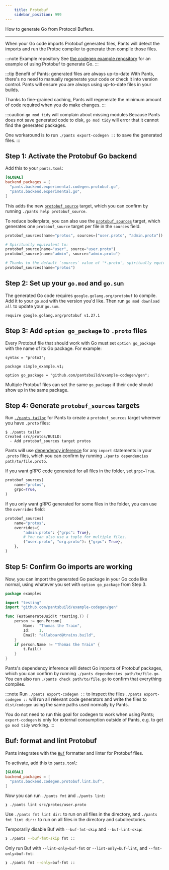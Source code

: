 ```yaml
---
    title: Protobuf
    sidebar_position: 999
---
```


How to generate Go from Protocol Buffers.

---

When your Go code imports Protobuf generated files, Pants will detect the imports and run the Protoc compiler to generate then compile those files.

:::note Example repository
See [the codegen example repository](https://github.com/pantsbuild/example-codegen) for an example of using Protobuf to generate Go.
:::

:::tip Benefit of Pants: generated files are always up-to-date
With Pants, there's no need to manually regenerate your code or check it into version control. Pants will ensure you are always using up-to-date files in your builds.

Thanks to fine-grained caching, Pants will regenerate the minimum amount of code required when you do make changes.
:::

:::caution `go mod tidy` will complain about missing modules
Because Pants does not save generated code to disk, `go mod tidy` will error that it cannot find the generated packages.

One workaround is to run `./pants export-codegen ::` to save the generated files.
:::

## Step 1: Activate the Protobuf Go backend

Add this to your `pants.toml`:

```toml title="pants.toml"
[GLOBAL]
backend_packages = [
  "pants.backend.experimental.codegen.protobuf.go",
  "pants.backend.experimental.go",
]
```

This adds the new [`protobuf_source`](../../../reference/targets/protobuf_source.mdx) target, which you can confirm by running `./pants help protobuf_source`.

To reduce boilerplate, you can also use the [`protobuf_sources`](../../../reference/targets/protobuf_sources.mdx) target, which generates one `protobuf_source` target per file in the `sources` field.

```python title="BUILD"
protobuf_sources(name="protos", sources=["user.proto", "admin.proto"])

# Spiritually equivalent to:
protobuf_source(name="user", source="user.proto")
protobuf_source(name="admin", source="admin.proto")

# Thanks to the default `sources` value of '*.proto', spiritually equivalent to:
protobuf_sources(name="protos")
```

## Step 2: Set up your `go.mod` and `go.sum`

The generated Go code requires `google.golang.org/protobuf` to compile. Add it to your `go.mod` with the version you'd like. Then run `go mod download all` to update your `go.sum`.

```text title="go.mod"
require google.golang.org/protobuf v1.27.1
```

## Step 3: Add `option go_package` to `.proto` files

Every Protobuf file that should work with Go must set `option go_package` with the name of its Go package. For example:

```text title="src/protos/example/v1/person.proto"
syntax = "proto3";

package simple_example.v1;

option go_package = "github.com/pantsbuild/example-codegen/gen";
```

Multiple Protobuf files can set the same `go_package` if their code should show up in the same package.

## Step 4: Generate `protobuf_sources` targets

Run [`./pants tailor`](../../getting-started/initial-configuration.mdx#5-generate-build-files) for Pants to create a `protobuf_sources` target wherever you have `.proto` files:

```
$ ./pants tailor
Created src/protos/BUILD:
  - Add protobuf_sources target protos
```

Pants will use [dependency inference](../../using-pants/key-concepts/targets-and-build-files.mdx) for any `import` statements in your `.proto` files, which you can confirm by running `./pants dependencies path/to/file.proto`.

If you want gRPC code generated for all files in the folder, set `grpc=True`.

```python title="src/proto/example/BUILD"
protobuf_sources(
    name="protos",
    grpc=True,
)
```

If you only want gRPC generated for some files in the folder, you can use the `overrides` field:

```python title="src/proto/example/BUILD"
protobuf_sources(
    name="protos",
    overrides={
        "admin.proto": {"grpc": True},
        # You can also use a tuple for multiple files.
        ("user.proto", "org.proto"): {"grpc": True},
    },
)
```

## Step 5: Confirm Go imports are working

Now, you can import the generated Go package in your Go code like normal, using whatever you set with `option go_package` from Step 3.

```go title="src/go/examples/proto_test.go"
package examples

import "testing"
import "github.com/pantsbuild/example-codegen/gen"

func TestGenerateUuid(t *testing.T) {
	person := gen.Person{
		Name:  "Thomas the Train",
		Id:    1,
		Email: "allaboard@trains.build",
	}
	if person.Name != "Thomas the Train" {
		t.Fail()
	}
}
```

Pants's dependency inference will detect Go imports of Protobuf packages, which you can confirm by running `./pants dependencies path/to/file.go`. You can also run `./pants check path/to/file.go` to confirm that everything compiles.

:::note Run `./pants export-codegen ::` to inspect the files
`./pants export-codegen ::` will run all relevant code generators and write the files to `dist/codegen` using the same paths used normally by Pants.

You do not need to run this goal for codegen to work when using Pants; `export-codegen` is only for external consumption outside of Pants, e.g. to get `go mod tidy` working.
:::

## Buf: format and lint Protobuf

Pants integrates with the [`Buf`](https://buf.build/blog/introducing-buf-format) formatter and linter for Protobuf files.

To activate, add this to `pants.toml`:

```toml title="pants.toml"
[GLOBAL]
backend_packages = [
  "pants.backend.codegen.protobuf.lint.buf",
]
```

Now you can run `./pants fmt` and `./pants lint`:

```
❯ ./pants lint src/protos/user.proto
```

Use `./pants fmt lint dir:` to run on all files in the directory, and `./pants fmt lint dir::` to run on all files in the directory and subdirectories.

Temporarily disable Buf with `--buf-fmt-skip` and `--buf-lint-skip`:

```bash
❯ ./pants --buf-fmt-skip fmt ::
```

Only run Buf with `--lint-only=buf-fmt` or `--lint-only=buf-lint`, and `--fmt-only=buf-fmt`:

```bash
❯ ./pants fmt --only=buf-fmt ::
```
